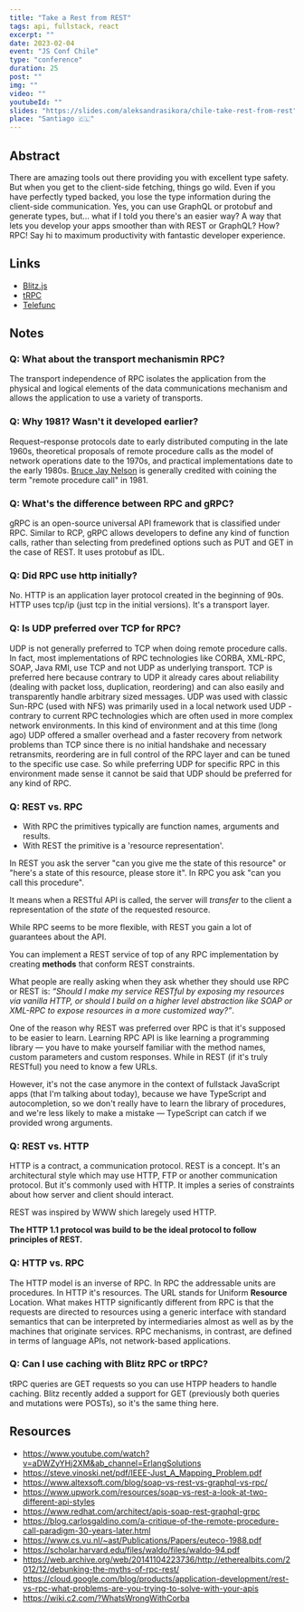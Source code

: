 ```yaml
---
title: "Take a Rest from REST"
tags: api, fullstack, react
excerpt: ""
date: 2023-02-04
event: "JS Conf Chile"
type: "conference"
duration: 25
post: ""
img: ""
video: ""
youtubeId: ""
slides: "https://slides.com/aleksandrasikora/chile-take-rest-from-rest"
place: "Santiago 🇨🇱"
---
```


## Abstract

There are amazing tools out there providing you with excellent type safety. But
when you get to the client-side fetching, things go wild. Even if you have
perfectly typed backed, you lose the type information during the client-side
communication. Yes, you can use GraphQL or protobuf and generate types, but...
what if I told you there's an easier way? A way that lets you develop your apps
smoother than with REST or GraphQL? How? RPC! Say hi to maximum productivity
with fantastic developer experience.

## Links

- [Blitz.js](https://blitzjs.com/)
- [tRPC](https://trpc.io/)
- [Telefunc](https://telefunc.com/)

## Notes

### Q: What about the transport mechanismin RPC?

The transport independence of RPC isolates the application from the physical and
logical elements of the data communications mechanism and allows the application
to use a variety of transports.

### Q: Why 1981? Wasn't it developed earlier?

Request–response protocols date to early distributed computing in the late
1960s, theoretical proposals of remote procedure calls as the model of network
operations date to the 1970s, and practical implementations date to the early
1980s. [Bruce Jay Nelson](https://en.wikipedia.org/wiki/Bruce_Jay_Nelson "Bruce Jay Nelson") is
generally credited with coining the term "remote procedure call" in 1981.

### Q: What's the difference between RPC and gRPC?

gRPC is an open-source universal API framework that is classified under RPC.
Similar to RCP, gRPC allows developers to define any kind of function calls,
rather than selecting from predefined options such as PUT and GET in the case of
REST. It uses protobuf as IDL.

### Q: Did RPC use http initially?

No. HTTP is an application layer protocol created in the beginning of 90s. HTTP
uses tcp/ip (just tcp in the initial versions). It's a transport layer.

### Q: Is UDP preferred over TCP for RPC?

UDP is not generally preferred to TCP when doing remote procedure calls. In
fact, most implementations of RPC technologies like CORBA, XML-RPC, SOAP, Java
RMI, use TCP and not UDP as underlying transport. TCP is preferred here because
contrary to UDP it already cares about reliability (dealing with packet loss,
duplication, reordering) and can also easily and transparently handle arbitrary
sized messages. UDP was used with classic Sun-RPC (used with NFS) was primarily
used in a local network used UDP - contrary to current RPC technologies which
are often used in more complex network environments. In this kind of environment
and at this time (long ago) UDP offered a smaller overhead and a faster recovery
from network problems than TCP since there is no initial handshake and necessary
retransmits, reordering are in full control of the RPC layer and can be tuned to
the specific use case. So while preferring UDP for specific RPC in this
environment made sense it cannot be said that UDP should be preferred for any
kind of RPC.

### Q: REST vs. RPC

- With RPC the primitives typically are function names, arguments and results.
- With REST the primitive is a 'resource representation'.

In REST you ask the server "can you give me the state of this resource" or
"here's a state of this resource, please store it". In RPC you ask "can you call
this procedure".

It means when a RESTful API is called, the server will *transfer* to the client
a representation of the *state* of the requested resource.

While RPC seems to be more flexible, with REST you gain a lot of guarantees
about the API.

You can implement a REST service of top of any RPC implementation by creating
**methods** that conform REST constraints.

What people are really asking when they ask whether they should use RPC or REST
is: *“Should I make my service RESTful by exposing my resources via vanilla
HTTP, or should I build on a higher level abstraction like SOAP or XML-RPC to
expose resources in a more customized way?”*.

One of the reason why REST was preferred over RPC is that it's supposed to be
easier to learn. Learning RPC API is like learning a programming library — you
have to make yourself familiar with the method names, custom parameters and
custom responses. While in REST (if it's truly RESTful) you need to know a few
URLs.

However, it's not the case anymore in the context of fullstack JavaScript apps
(that I'm talking about today), because we have TypeScript and autocompletion,
so we don't really have to learn the library of procedures, and we're less
likely to make a mistake — TypeScript can catch if we provided wrong arguments.

### Q: REST vs. HTTP

HTTP is a contract, a communication protocol. REST is a concept. It's an
architectural style which may use HTTP, FTP or another communication protocol.
But it's commonly used with HTTP. It imples a series of constraints about how
server and client should interact.

REST was inspired by WWW shich laregely used HTTP.

**The HTTP 1.1 protocol was build to be the ideal protocol to follow principles
of REST.**

### Q: HTTP vs. RPC

The HTTP model is an inverse of RPC. In RPC the addressable units are
procedures. In HTTP it's resources. The URL stands for Uniform **Resource**
Location. What makes HTTP significantly different from RPC is that the requests
are directed to resources using a generic interface with standard semantics that
can be interpreted by intermediaries almost as well as by the machines that
originate services. RPC mechanisms, in contrast, are defined in terms of
language APIs, not network-based applications.

### Q: Can I use caching with Blitz RPC or tRPC?

tRPC queries are GET requests so you can use HTPP headers to handle caching.
Blitz recently added a support for GET (previously both queries and mutations
were POSTs), so it's the same thing here.

## Resources

- https://www.youtube.com/watch?v=aDWZyYHj2XM&ab_channel=ErlangSolutions
- https://steve.vinoski.net/pdf/IEEE-Just_A_Mapping_Problem.pdf
- https://www.altexsoft.com/blog/soap-vs-rest-vs-graphql-vs-rpc/
- https://www.upwork.com/resources/soap-vs-rest-a-look-at-two-different-api-styles
- https://www.redhat.com/architect/apis-soap-rest-graphql-grpc
- https://blog.carlosgaldino.com/a-critique-of-the-remote-procedure-call-paradigm-30-years-later.html
- https://www.cs.vu.nl/~ast/Publications/Papers/euteco-1988.pdf
- https://scholar.harvard.edu/files/waldo/files/waldo-94.pdf
- https://web.archive.org/web/20141104223736/http://etherealbits.com/2012/12/debunking-the-myths-of-rpc-rest/
- https://cloud.google.com/blog/products/application-development/rest-vs-rpc-what-problems-are-you-trying-to-solve-with-your-apis
- https://wiki.c2.com/?WhatsWrongWithCorba
